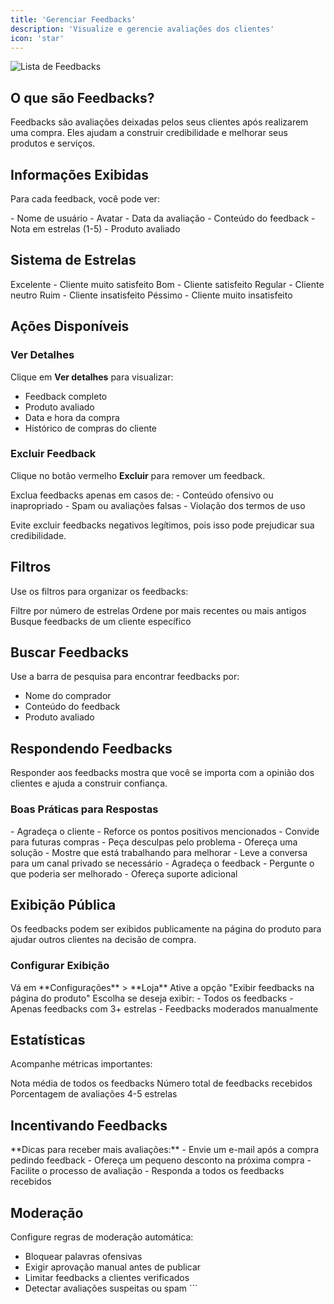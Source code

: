 ```yaml
---
title: 'Gerenciar Feedbacks'
description: 'Visualize e gerencie avaliações dos clientes'
icon: 'star'
---
```


<img src="https://hebbkx1anhila5yf.public.blob.vercel-storage.com/%7B3DD25BF8-7665-4D70-B382-54BCCDDAD57C%7D-fJqX8raTc1yYxE9nPbxwRMYPj1zpNy.png" alt="Lista de Feedbacks" />

## O que são Feedbacks?

Feedbacks são avaliações deixadas pelos seus clientes após realizarem uma compra. Eles ajudam a construir credibilidade e melhorar seus produtos e serviços.

## Informações Exibidas

Para cada feedback, você pode ver:

<CardGroup cols={2}>
  <Card title="Dados do Cliente" icon="user">
    - Nome de usuário
    - Avatar
    - Data da avaliação
  </Card>
  
  <Card title="Avaliação" icon="star">
    - Conteúdo do feedback
    - Nota em estrelas (1-5)
    - Produto avaliado
  </Card>
</CardGroup>

## Sistema de Estrelas

<AccordionGroup>
  <Accordion title="5 Estrelas" icon="star">
    Excelente - Cliente muito satisfeito
  </Accordion>
  
  <Accordion title="4 Estrelas" icon="star">
    Bom - Cliente satisfeito
  </Accordion>
  
  <Accordion title="3 Estrelas" icon="star">
    Regular - Cliente neutro
  </Accordion>
  
  <Accordion title="2 Estrelas" icon="star">
    Ruim - Cliente insatisfeito
  </Accordion>
  
  <Accordion title="1 Estrela" icon="star">
    Péssimo - Cliente muito insatisfeito
  </Accordion>
</AccordionGroup>

## Ações Disponíveis

### Ver Detalhes
Clique em **Ver detalhes** para visualizar:
- Feedback completo
- Produto avaliado
- Data e hora da compra
- Histórico de compras do cliente

### Excluir Feedback
Clique no botão vermelho **Excluir** para remover um feedback.

<Warning>
  Exclua feedbacks apenas em casos de:
  - Conteúdo ofensivo ou inapropriado
  - Spam ou avaliações falsas
  - Violação dos termos de uso
  
  Evite excluir feedbacks negativos legítimos, pois isso pode prejudicar sua credibilidade.
</Warning>

## Filtros

Use os filtros para organizar os feedbacks:

<CardGroup cols={3}>
  <Card title="Por Avaliação" icon="filter">
    Filtre por número de estrelas
  </Card>
  
  <Card title="Por Data" icon="calendar">
    Ordene por mais recentes ou mais antigos
  </Card>
  
  <Card title="Por Cliente" icon="user">
    Busque feedbacks de um cliente específico
  </Card>
</CardGroup>

## Buscar Feedbacks

Use a barra de pesquisa para encontrar feedbacks por:
- Nome do comprador
- Conteúdo do feedback
- Produto avaliado

## Respondendo Feedbacks

<Info>
  Responder aos feedbacks mostra que você se importa com a opinião dos clientes e ajuda a construir confiança.
</Info>

### Boas Práticas para Respostas

<AccordionGroup>
  <Accordion title="Feedbacks Positivos" icon="thumbs-up">
    - Agradeça o cliente
    - Reforce os pontos positivos mencionados
    - Convide para futuras compras
  </Accordion>
  
  <Accordion title="Feedbacks Negativos" icon="thumbs-down">
    - Peça desculpas pelo problema
    - Ofereça uma solução
    - Mostre que está trabalhando para melhorar
    - Leve a conversa para um canal privado se necessário
  </Accordion>
  
  <Accordion title="Feedbacks Neutros" icon="minus">
    - Agradeça o feedback
    - Pergunte o que poderia ser melhorado
    - Ofereça suporte adicional
  </Accordion>
</AccordionGroup>

## Exibição Pública

Os feedbacks podem ser exibidos publicamente na página do produto para ajudar outros clientes na decisão de compra.

### Configurar Exibição

<Steps>
  <Step title="Acessar Configurações">
    Vá em **Configurações** > **Loja**
  </Step>
  
  <Step title="Ativar Feedbacks Públicos">
    Ative a opção "Exibir feedbacks na página do produto"
  </Step>
  
  <Step title="Definir Filtros">
    Escolha se deseja exibir:
    - Todos os feedbacks
    - Apenas feedbacks com 3+ estrelas
    - Feedbacks moderados manualmente
  </Step>
</Steps>

## Estatísticas

Acompanhe métricas importantes:

<CardGroup cols={3}>
  <Card title="Média de Avaliação" icon="star-half">
    Nota média de todos os feedbacks
  </Card>
  
  <Card title="Total de Avaliações" icon="hashtag">
    Número total de feedbacks recebidos
  </Card>
  
  <Card title="Taxa de Satisfação" icon="percent">
    Porcentagem de avaliações 4-5 estrelas
  </Card>
</CardGroup>

## Incentivando Feedbacks

<Tip>
  **Dicas para receber mais avaliações:**
  - Envie um e-mail após a compra pedindo feedback
  - Ofereça um pequeno desconto na próxima compra
  - Facilite o processo de avaliação
  - Responda a todos os feedbacks recebidos
</Tip>

## Moderação

Configure regras de moderação automática:

- Bloquear palavras ofensivas
- Exigir aprovação manual antes de publicar
- Limitar feedbacks a clientes verificados
- Detectar avaliações suspeitas ou spam
\`\`\`
